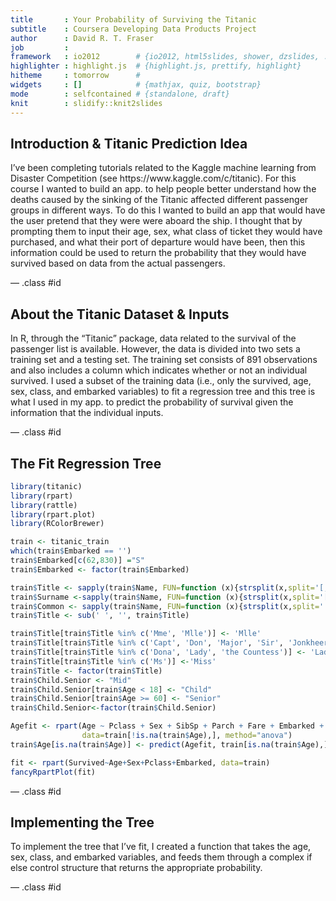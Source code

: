```yaml
---
title       : Your Probability of Surviving the Titanic
subtitle    : Coursera Developing Data Products Project
author      : David R. T. Fraser
job         : 
framework   : io2012        # {io2012, html5slides, shower, dzslides, ...}
highlighter : highlight.js  # {highlight.js, prettify, highlight}
hitheme     : tomorrow      # 
widgets     : []            # {mathjax, quiz, bootstrap}
mode        : selfcontained # {standalone, draft}
knit        : slidify::knit2slides
---
```


## Introduction & Titanic Prediction Idea
I've been completing tutorials related to the Kaggle machine learning from Disaster Competition
(see https://www.kaggle.com/c/titanic).  For this course I wanted to build an app. to help people better understand how the deaths caused by the sinking of the Titanic affected different passenger groups in different ways.  To do this I wanted to build an app that would have the user pretend that they were were aboard the ship.  I thought that by prompting them to input their age, sex, what class of ticket they would have purchased, and what their port of departure would have been, then this information could be used to return the probability that they would have survived based on data from the actual passengers.

--- .class #id 

## About the Titanic Dataset & Inputs
In R, through the "Titanic" package, data related to the survival of the passenger list is available.  However, the data is divided into two sets a training set and a testing set.  The training set consists of 891 observations and also includes a column which indicates whether or not an individual survived.  I used a subset of the training data (i.e., only the survived, age, sex, class, and embarked variables) to fit a regression tree and this tree is what I used in my app. to predict the probability of survival given the information that the individual inputs.

--- .class #id 

## The Fit Regression Tree
```r
library(titanic)
library(rpart)
library(rattle)
library(rpart.plot)
library(RColorBrewer)

train <- titanic_train
which(train$Embarked == '')
train$Embarked[c(62,830)] ="S"
train$Embarked <- factor(train$Embarked)

train$Title <- sapply(train$Name, FUN=function (x){strsplit(x,split='[,.]')[[1]][2]})
train$Surname <-sapply(train$Name, FUN=function (x){strsplit(x,split='[,.]')[[1]][1]})
train$Common <- sapply(train$Name, FUN=function (x){strsplit(x,split=' ')[[1]][3]})
train$Title <- sub(' ', '', train$Title)

train$Title[train$Title %in% c('Mme', 'Mlle')] <- 'Mlle'
train$Title[train$Title %in% c('Capt', 'Don', 'Major', 'Sir', 'Jonkheer','Col')] <- 'Sir'
train$Title[train$Title %in% c('Dona', 'Lady', 'the Countess')] <- 'Lady'
train$Title[train$Title %in% c('Ms')] <-'Miss'
train$Title <- factor(train$Title)
train$Child.Senior <- "Mid"
train$Child.Senior[train$Age < 18] <- "Child"
train$Child.Senior[train$Age >= 60] <- "Senior"
train$Child.Senior<-factor(train$Child.Senior)

Agefit <- rpart(Age ~ Pclass + Sex + SibSp + Parch + Fare + Embarked + Title,
                data=train[!is.na(train$Age),], method="anova")
train$Age[is.na(train$Age)] <- predict(Agefit, train[is.na(train$Age),])

fit <- rpart(Survived~Age+Sex+Pclass+Embarked, data=train)
fancyRpartPlot(fit)
```

--- .class #id 

## Implementing the Tree
To implement the tree that I've fit, I created a function that takes the age, sex, class, and embarked variables, and feeds them through a complex if else control structure that returns the appropriate probability.

--- .class #id 